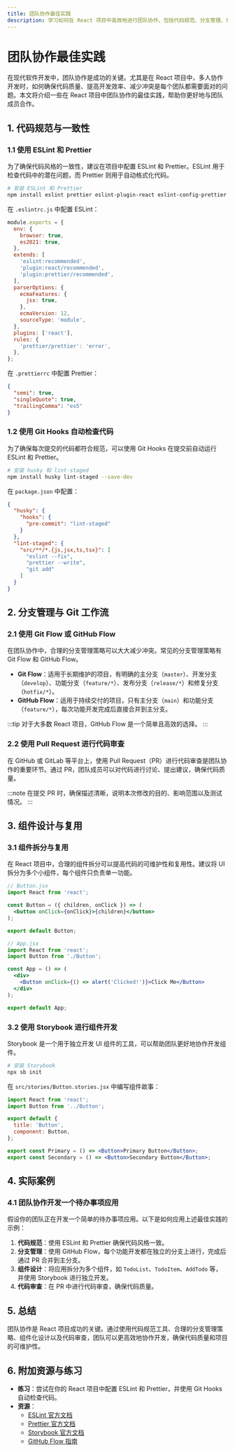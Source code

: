 ```yaml
---
title: 团队协作最佳实践
description: 学习如何在 React 项目中高效地进行团队协作，包括代码规范、分支管理、代码审查等最佳实践。
---
```


# 团队协作最佳实践

在现代软件开发中，团队协作是成功的关键。尤其是在 React 项目中，多人协作开发时，如何确保代码质量、提高开发效率、减少冲突是每个团队都需要面对的问题。本文将介绍一些在 React 项目中团队协作的最佳实践，帮助你更好地与团队成员合作。

## 1. 代码规范与一致性

### 1.1 使用 ESLint 和 Prettier

为了确保代码风格的一致性，建议在项目中配置 ESLint 和 Prettier。ESLint 用于检查代码中的潜在问题，而 Prettier 则用于自动格式化代码。

```bash
# 安装 ESLint 和 Prettier
npm install eslint prettier eslint-plugin-react eslint-config-prettier eslint-plugin-prettier --save-dev
```

在 `.eslintrc.js` 中配置 ESLint：

```javascript
module.exports = {
  env: {
    browser: true,
    es2021: true,
  },
  extends: [
    'eslint:recommended',
    'plugin:react/recommended',
    'plugin:prettier/recommended',
  ],
  parserOptions: {
    ecmaFeatures: {
      jsx: true,
    },
    ecmaVersion: 12,
    sourceType: 'module',
  },
  plugins: ['react'],
  rules: {
    'prettier/prettier': 'error',
  },
};
```

在 `.prettierrc` 中配置 Prettier：

```json
{
  "semi": true,
  "singleQuote": true,
  "trailingComma": "es5"
}
```

### 1.2 使用 Git Hooks 自动检查代码

为了确保每次提交的代码都符合规范，可以使用 Git Hooks 在提交前自动运行 ESLint 和 Prettier。

```bash
# 安装 husky 和 lint-staged
npm install husky lint-staged --save-dev
```

在 `package.json` 中配置：

```json
{
  "husky": {
    "hooks": {
      "pre-commit": "lint-staged"
    }
  },
  "lint-staged": {
    "src/**/*.{js,jsx,ts,tsx}": [
      "eslint --fix",
      "prettier --write",
      "git add"
    ]
  }
}
```

## 2. 分支管理与 Git 工作流

### 2.1 使用 Git Flow 或 GitHub Flow

在团队协作中，合理的分支管理策略可以大大减少冲突。常见的分支管理策略有 Git Flow 和 GitHub Flow。

- **Git Flow**：适用于长期维护的项目，有明确的主分支（`master`）、开发分支（`develop`）、功能分支（`feature/*`）、发布分支（`release/*`）和修复分支（`hotfix/*`）。
- **GitHub Flow**：适用于持续交付的项目，只有主分支（`main`）和功能分支（`feature/*`），每次功能开发完成后直接合并到主分支。

:::tip
对于大多数 React 项目，GitHub Flow 是一个简单且高效的选择。
:::

### 2.2 使用 Pull Request 进行代码审查

在 GitHub 或 GitLab 等平台上，使用 Pull Request（PR）进行代码审查是团队协作的重要环节。通过 PR，团队成员可以对代码进行讨论、提出建议，确保代码质量。

:::note
在提交 PR 时，确保描述清晰，说明本次修改的目的、影响范围以及测试情况。
:::

## 3. 组件设计与复用

### 3.1 组件拆分与复用

在 React 项目中，合理的组件拆分可以提高代码的可维护性和复用性。建议将 UI 拆分为多个小组件，每个组件只负责单一功能。

```jsx
// Button.jsx
import React from 'react';

const Button = ({ children, onClick }) => (
  <button onClick={onClick}>{children}</button>
);

export default Button;
```

```jsx
// App.jsx
import React from 'react';
import Button from './Button';

const App = () => (
  <div>
    <Button onClick={() => alert('Clicked!')}>Click Me</Button>
  </div>
);

export default App;
```

### 3.2 使用 Storybook 进行组件开发

Storybook 是一个用于独立开发 UI 组件的工具，可以帮助团队更好地协作开发组件。

```bash
# 安装 Storybook
npx sb init
```

在 `src/stories/Button.stories.jsx` 中编写组件故事：

```jsx
import React from 'react';
import Button from '../Button';

export default {
  title: 'Button',
  component: Button,
};

export const Primary = () => <Button>Primary Button</Button>;
export const Secondary = () => <Button>Secondary Button</Button>;
```

## 4. 实际案例

### 4.1 团队协作开发一个待办事项应用

假设你的团队正在开发一个简单的待办事项应用。以下是如何应用上述最佳实践的示例：

1. **代码规范**：使用 ESLint 和 Prettier 确保代码风格一致。
2. **分支管理**：使用 GitHub Flow，每个功能开发都在独立的分支上进行，完成后通过 PR 合并到主分支。
3. **组件设计**：将应用拆分为多个组件，如 `TodoList`、`TodoItem`、`AddTodo` 等，并使用 Storybook 进行独立开发。
4. **代码审查**：在 PR 中进行代码审查，确保代码质量。

## 5. 总结

团队协作是 React 项目成功的关键。通过使用代码规范工具、合理的分支管理策略、组件化设计以及代码审查，团队可以更高效地协作开发，确保代码质量和项目的可维护性。

## 6. 附加资源与练习

- **练习**：尝试在你的 React 项目中配置 ESLint 和 Prettier，并使用 Git Hooks 自动检查代码。
- **资源**：
  - [ESLint 官方文档](https://eslint.org/)
  - [Prettier 官方文档](https://prettier.io/)
  - [Storybook 官方文档](https://storybook.js.org/)
  - [GitHub Flow 指南](https://guides.github.com/introduction/flow/)
